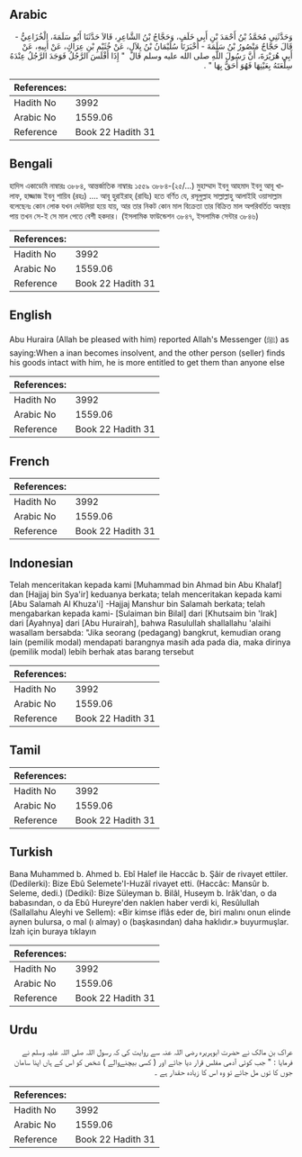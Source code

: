 ## Arabic


<div dir="rtl" lang="ar" style={{fontSize:'larger',backgroundColor:'#f8f9fa',padding:20}}>
وَحَدَّثَنِي مُحَمَّدُ بْنُ أَحْمَدَ بْنِ أَبِي خَلَفٍ، وَحَجَّاجُ بْنُ الشَّاعِرِ، قَالاَ حَدَّثَنَا أَبُو سَلَمَةَ، الْخُزَاعِيُّ - قَالَ حَجَّاجٌ مَنْصُورُ بْنُ سَلَمَةَ - أَخْبَرَنَا سُلَيْمَانُ بْنُ بِلاَلٍ، عَنْ خُثَيْمِ بْنِ عِرَاكٍ، عَنْ أَبِيهِ، عَنْ أَبِي هُرَيْرَةَ، أَنَّ رَسُولَ اللَّهِ صلى الله عليه وسلم قَالَ ‏ "‏ إِذَا أَفْلَسَ الرَّجُلُ فَوَجَدَ الرَّجُلُ عِنْدَهُ سِلْعَتَهُ بِعَيْنِهَا فَهُوَ أَحَقُّ بِهَا ‏"‏ ‏.‏
</div>
<div style={{backgroundColor:'#f8f9fa',padding:20, marginBottom: 10}}><table> <thead> <tr> <th>References:</th> <th></th> </tr> </thead> <tbody><tr><td>Hadith No</td><td>3992</td></tr><tr><td>Arabic No</td><td>1559.06</td></tr><tr><td>Reference</td><td>Book 22 Hadith 31</td></tr></tbody></table></div>

## Bengali


<div dir="ltr" lang="bn" style={{fontSize:'larger',backgroundColor:'#f8f9fa',padding:20}}>
হাদিস একাডেমি নাম্বারঃ ৩৮৮৪, আন্তর্জাতিক নাম্বারঃ ১৫৫৯ ৩৮৮৪-(২৫/...) মুহাম্মাদ ইবনু আহমাদ ইবনু আবূ খালাফ, হাজ্জাজ ইবনু শায়িব (রহঃ) .... আবূ হুরাইরাহ্ (রাযিঃ) হতে বর্ণিত যে, রসূলুল্লাহ সাল্লাল্লাহু আলাইহি ওয়াসাল্লাম বলেছেনঃ কোন লোক যখন দেউলিয়া হয়ে যায়, আর তার নিকট কোন মাল বিক্রেতা তার বিক্রিত মাল অপরিবর্তিত অবস্থায় পায় তখন সে-ই সে মাল পেতে বেশী হকদার। (ইসলামিক ফাউন্ডেশন ৩৮৪৭, ইসলামিক সেন্টার ৩৮৪৬)
</div>
<div style={{backgroundColor:'#f8f9fa',padding:20, marginBottom: 10}}><table> <thead> <tr> <th>References:</th> <th></th> </tr> </thead> <tbody><tr><td>Hadith No</td><td>3992</td></tr><tr><td>Arabic No</td><td>1559.06</td></tr><tr><td>Reference</td><td>Book 22 Hadith 31</td></tr></tbody></table></div>

## English


<div dir="ltr" lang="en" style={{fontSize:'larger',backgroundColor:'#f8f9fa',padding:20}}>
Abu Huraira (Allah be pleased with him) reported Allah's Messenger (ﷺ) as saying:When a inan becomes insolvent, and the other person (seller) finds his goods intact with him, he is more entitled to get them than anyone else
</div>
<div style={{backgroundColor:'#f8f9fa',padding:20, marginBottom: 10}}><table> <thead> <tr> <th>References:</th> <th></th> </tr> </thead> <tbody><tr><td>Hadith No</td><td>3992</td></tr><tr><td>Arabic No</td><td>1559.06</td></tr><tr><td>Reference</td><td>Book 22 Hadith 31</td></tr></tbody></table></div>

## French


<div dir="ltr" lang="fr" style={{fontSize:'larger',backgroundColor:'#f8f9fa',padding:20}}>

</div>
<div style={{backgroundColor:'#f8f9fa',padding:20, marginBottom: 10}}><table> <thead> <tr> <th>References:</th> <th></th> </tr> </thead> <tbody><tr><td>Hadith No</td><td>3992</td></tr><tr><td>Arabic No</td><td>1559.06</td></tr><tr><td>Reference</td><td>Book 22 Hadith 31</td></tr></tbody></table></div>

## Indonesian


<div dir="ltr" lang="id" style={{fontSize:'larger',backgroundColor:'#f8f9fa',padding:20}}>
Telah menceritakan kepada kami [Muhammad bin Ahmad bin Abu Khalaf] dan [Hajjaj bin Sya'ir] keduanya berkata; telah menceritakan kepada kami [Abu Salamah Al Khuza'i] -Hajjaj Manshur bin Salamah berkata; telah mengabarkan kepada kami- [Sulaiman bin Bilal] dari [Khutsaim bin 'Irak] dari [Ayahnya] dari [Abu Hurairah], bahwa Rasulullah shallallahu 'alaihi wasallam bersabda: "Jika seorang (pedagang) bangkrut, kemudian orang lain (pemilik modal) mendapati barangnya masih ada pada dia, maka dirinya (pemilik modal) lebih berhak atas barang tersebut
</div>
<div style={{backgroundColor:'#f8f9fa',padding:20, marginBottom: 10}}><table> <thead> <tr> <th>References:</th> <th></th> </tr> </thead> <tbody><tr><td>Hadith No</td><td>3992</td></tr><tr><td>Arabic No</td><td>1559.06</td></tr><tr><td>Reference</td><td>Book 22 Hadith 31</td></tr></tbody></table></div>

## Tamil


<div dir="ltr" lang="ta" style={{fontSize:'larger',backgroundColor:'#f8f9fa',padding:20}}>

</div>
<div style={{backgroundColor:'#f8f9fa',padding:20, marginBottom: 10}}><table> <thead> <tr> <th>References:</th> <th></th> </tr> </thead> <tbody><tr><td>Hadith No</td><td>3992</td></tr><tr><td>Arabic No</td><td>1559.06</td></tr><tr><td>Reference</td><td>Book 22 Hadith 31</td></tr></tbody></table></div>

## Turkish


<div dir="ltr" lang="tr" style={{fontSize:'larger',backgroundColor:'#f8f9fa',padding:20}}>
Bana Muhammed b. Ahmed b. Ebî Halef ile Haccâc b. Şâir de rivayet ettiler. (Dedilerki): Bize Ebû Selemete'I-Huzâî rivayet etti. (Haccâc: Mansûr b. Seleme, dedi.) (Dediki): Bize Süleyman b. Bilâl, Huseym b. Irâk'dan, o da babasından, o da Ebû Hureyre'den naklen haber verdi ki, Resûlullah (Sallallahu Aleyhi ve Sellem): «Bir kimse iflâs eder de, biri malını onun elinde aynen bulursa, o mal (ı almay) o (başkasından) daha haklıdır.» buyurmuşlar. İzah için buraya tıklayın
</div>
<div style={{backgroundColor:'#f8f9fa',padding:20, marginBottom: 10}}><table> <thead> <tr> <th>References:</th> <th></th> </tr> </thead> <tbody><tr><td>Hadith No</td><td>3992</td></tr><tr><td>Arabic No</td><td>1559.06</td></tr><tr><td>Reference</td><td>Book 22 Hadith 31</td></tr></tbody></table></div>

## Urdu


<div dir="rtl" lang="ur" style={{fontSize:'larger',backgroundColor:'#f8f9fa',padding:20}}>
عراک بن مالک نے حضرت ابوہریرہ رضی اللہ عنہ سے روایت کی کہ رسول اللہ صلی اللہ علیہ وسلم نے فرمایا : " جب کوئی آدمی مفلس قرار دیا جائے اور ( کسی بیچنےوالے ) شخص کو اس کے ہاں اپنا سامان جوں کا توں مل جائے تو وہ اس کا زیادہ حقدار ہے ۔
</div>
<div style={{backgroundColor:'#f8f9fa',padding:20, marginBottom: 10}}><table> <thead> <tr> <th>References:</th> <th></th> </tr> </thead> <tbody><tr><td>Hadith No</td><td>3992</td></tr><tr><td>Arabic No</td><td>1559.06</td></tr><tr><td>Reference</td><td>Book 22 Hadith 31</td></tr></tbody></table></div>